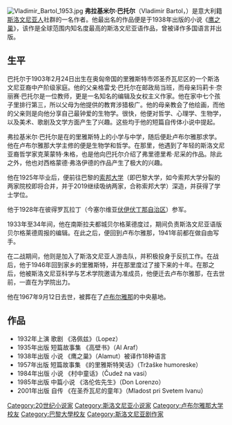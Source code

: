 {{Unreferenced|time=2021-04-03T00:45:07+00:00}}
{{underlinked|time=2020-12-01}}
[[File:Vladimir_Bartol_1953.jpg|thumb]]
'''弗拉基米尔·巴托尔'''（Vladimir Bartol，{{bd|1903年|1月24日|1967年|9月12日}}）是意大利籍[[斯洛文尼亚人|斯洛文尼亚人]]社群的一名作者。他最出名的作品便是于1938年出版的小说《[[鹰之巢|鹰之巢]]》，该作是全球范围内知名度最高的斯洛文尼亚语作品，曾被译作多国语言并出版。

==生平==
巴托尔于1903年2月24日出生在奥匈帝国的里雅斯特市郊圣乔瓦尼区的一个斯洛文尼亚裔中产阶级家庭。他的父亲格雷戈·巴托尔在邮政局当班，而母亲玛莉卡·奈丽赛·巴托尔是一位教师，更是一名知名的编辑及女权主义作家。他在家中七个孩子里排行第三，所以父母为他提供的教育涉猎极广。他的母亲教会了他绘画，而他的父亲则是向他分享自己最钟爱的生物学。很快，他便对哲学、心理学、生物学，以及美术、歌剧及文学方面产生了兴趣。这些均于他的短篇自传体小说中提起。

弗拉基米尔·巴托尔是在的里雅斯特上的小学与中学，随后便赴卢布尔雅那求学。他在卢布尔雅那大学主修的便是生物学和哲学。在那里，他遇到了年轻的斯洛文尼亚裔哲学家克莱蒙特·朱格，也是他向巴托尔介绍了弗里德里希·尼采的作品。除此之外，他也对西格蒙德·弗洛伊德的作品产生了极大的兴趣。

他在1925年毕业后，便前往巴黎的[[索邦大学|索邦大学]]（即巴黎大学，如今索邦大学分裂的两家院校即将合并，并于2019继续吸纳两家，合称索邦大学）深造，并获得了学士学位。

他于1928年在彼得罗瓦拉丁（今塞尔维亚[[伏伊伏丁那自治区|伏伊伏丁那自治区]]）参军。

1933年至34年间，他在南斯拉夫都城贝尔格莱德度过，期间负责斯洛文尼亚语版贝尔格莱德周报的编辑。在此之后，便回到卢布尔雅那，1941年前都在做自由写手。

在二战期间，他则是加入了斯洛文尼亚人游击队，并积极投身于反抗工作。在战后，他于1946年回到家乡的里雅斯特，并在那里度过了接下来的十年。在那之后，他被斯洛文尼亚科学与艺术学院邀请为准成员，他便迁去卢布尔雅那，在去世前，一直在为学院出力。

他在1967年9月12日去世，被葬在了[[卢布尔雅那|卢布尔雅那]]的中央墓地。

==作品==
* 1932年上演 歌剧 《洛佩兹》（Lopez）
* 1935年出版 短篇故事集 《高壁书》（Al Araf）
* 1938年出版 小说 《鹰之巢》（Alamut）被译作18种语言
* 1957年出版 短篇故事集 《的里雅斯特笑话》（Tržaške humoreske）
* 1984年出版 小说 《村中童话》（Čudež na vasi）
* 1985年出版 中篇小说 《洛伦佐先生》（Don Lorenzo）
* 2001年出版 自传 《在圣乔瓦尼的童年》（Mladost pri Svetem Ivanu）

{{normdaten}}
{{DEFAULTSORT:bartol}}
[[Category:20世纪小说家|Category:20世纪小说家]]
[[Category:斯洛文尼亚小说家|Category:斯洛文尼亚小说家]]
[[Category:卢布尔雅那大学校友|Category:卢布尔雅那大学校友]]
[[Category:巴黎大學校友|Category:巴黎大學校友]]
[[Category:斯洛文尼亚剧作家|Category:斯洛文尼亚剧作家]]
